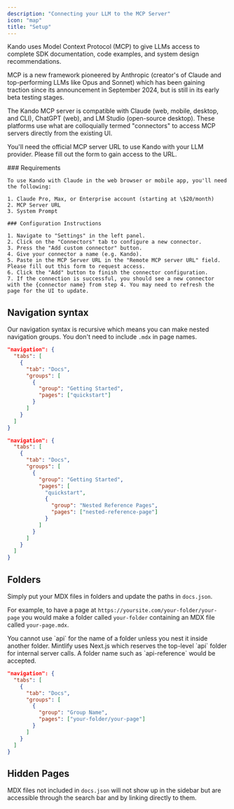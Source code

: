```yaml
---
description: "Connecting your LLM to the MCP Server"
icon: "map"
title: "Setup"
---
```


Kando uses Model Context Protocol (MCP) to give LLMs access to complete SDK documentation, code examples, and system design recommendations. 

MCP is a new framework pioneered by Anthropic (creator's of Claude and top-performing LLMs like Opus and Sonnet) which has been gaining traction since its announcement in September 2024, but is still in its early beta testing stages. 

The Kando MCP server is compatible with Claude (web, mobile, desktop, and CLI), ChatGPT (web), and LM Studio (open-source desktop). These platforms use what are colloquially termed "connectors" to access MCP servers directly from the existing UI. 

You'll need the official MCP server URL to use Kando with your LLM provider. Please fill out the form to gain access to the URL. 

<Tabs>
  <Tab title="Claude">
    ### Requirements

    To use Kando with Claude in the web browser or mobile app, you'll need the following:

    1. Claude Pro, Max, or Enterprise account (starting at \$20/month)
    2. MCP Server URL
    3. System Prompt

    ### Configuration Instructions

    1. Navigate to "Settings" in the left panel.
    2. Click on the "Connectors" tab to configure a new connector.
    3. Press the "Add custom connector" button.
    4. Give your connector a name (e.g. Kando).
    5. Paste in the MCP Server URL in the "Remote MCP server URL" field. Please fill out this form to request access.
    6. Click the "Add" button to finish the connector configuration.
    7. If the connection is successful, you should see a new connector with the {connector name} from step 4. You may need to refresh the page for the UI to update.
  </Tab>
  <Tab title="Claude Code">
    
  </Tab>
  <Tab title="ChatGPT">
    
  </Tab>
  <Tab title="LM Studio">
    
  </Tab>
</Tabs>

## Navigation syntax

Our navigation syntax is recursive which means you can make nested navigation groups. You don't need to include `.mdx` in page names.

<CodeGroup>

```json Regular Navigation
"navigation": {
  "tabs": [
    {
      "tab": "Docs",
      "groups": [
        {
          "group": "Getting Started",
          "pages": ["quickstart"]
        }
      ]
    }
  ]
}
```


```json Nested Navigation
"navigation": {
  "tabs": [
    {
      "tab": "Docs",
      "groups": [
        {
          "group": "Getting Started",
          "pages": [
            "quickstart",
            {
              "group": "Nested Reference Pages",
              "pages": ["nested-reference-page"]
            }
          ]
        }
      ]
    }
  ]
}
```

</CodeGroup>

## Folders

Simply put your MDX files in folders and update the paths in `docs.json`.

For example, to have a page at `https://yoursite.com/your-folder/your-page` you would make a folder called `your-folder` containing an MDX file called `your-page.mdx`.

<Warning>
  You cannot use `api` for the name of a folder unless you nest it inside another folder. Mintlify uses Next.js which reserves the top-level `api` folder for internal server calls. A folder name such as `api-reference` would be accepted.
</Warning>

```json Navigation With Folder
"navigation": {
  "tabs": [
    {
      "tab": "Docs",
      "groups": [
        {
          "group": "Group Name",
          "pages": ["your-folder/your-page"]
        }
      ]
    }
  ]
}
```

## Hidden Pages

MDX files not included in `docs.json` will not show up in the sidebar but are accessible through the search bar and by linking directly to them.